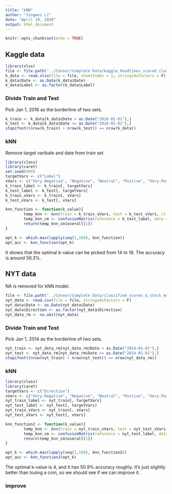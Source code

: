 ```yaml
---
title: "kNN"
author: "Jingwei Li"
date: "April 19, 2018"
output: html_document
---
```


```r
knitr::opts_chunk$set(echo = TRUE)
```

## Kaggle data
```r
library(xlsx)
file <- file.path('../Connor/Complete Data/kaggle_headlines_scored_classified.xlsx')
k_data <- read.xlsx(file = file, sheetIndex = 1, stringsAsFactors = F)
k_data$Date <- as.Date(k_data$Date)
k_data$Label <- as.factor(k_data$Label)
```

### Divide Train and Test
Pick Jan 1, 2016 as the borderline of two sets.
```r
k_train <- k_data[k_data$Date < as.Date("2016-01-01"),]
k_test <- k_data[k_data$Date >= as.Date("2016-01-01"),]
stopifnot((nrow(k_train) + nrow(k_test)) == nrow(k_data))
```

### kNN
Remove target varibale and date from train set
```r
library(class)
library(caret)
set.seed(999)
targetVars <- c("Label")
xVars <- c("Very.Negative", "Negative", "Neutral", "Postive", "Very.Positive")
k_train_label <- k_train[, targetVars]
k_test_label <- k_test[, targetVars]
k_train_xVars <- k_train[, xVars]
k_test_xVars <- k_test[, xVars]

knn_function <- function(k_value){
        temp_knn <- knn(train = k_train_xVars, test = k_test_xVars, cl = k_train_label, k = k_value)
        temp_knn_cm <- confusionMatrix(reference = k_test_label, data = temp_knn)
        return(temp_knn_cm$overall[1])
}

opt_k <- which.max(lapply(seq(1,100), knn_function))
opt_acc <- knn_function(opt_k)
```
It shows that the optimal k-value can be picked from 14 to 18. The accuracy is around 56.3%.

## NYT data
NA is removed for kNN model.
```r
file <- file.path('../Connor/Complete Data/classified_scores_&_stock_movement_1.csv')
nyt_data <- read.csv(file = file, stringsAsFactors = F)
nyt_data$Date <- as.Date(nyt_data$Date)
nyt_data$Direction <- as.factor(nyt_data$Direction)
nyt_data_rm <- na.omit(nyt_data)
```

### Divide Train and Test
Pick Jan 1, 2014 as the borderline of two sets.
```r
nyt_train <- nyt_data_rm[nyt_data_rm$Date < as.Date("2014-01-01"),]
nyt_test <- nyt_data_rm[nyt_data_rm$Date >= as.Date("2014-01-01"),]
stopifnot((nrow(nyt_train) + nrow(nyt_test)) == nrow(nyt_data_rm))
```

### kNN
```r
library(class)
library(caret)
targetVars <- c("Direction")
xVars <- c("Very.Negative", "Negative", "Neutral", "Postive", "Very.Positive")
nyt_train_label <- nyt_train[, targetVars]
nyt_test_label <- nyt_test[, targetVars]
nyt_train_xVars <- nyt_train[, xVars]
nyt_test_xVars <- nyt_test[, xVars]

knn_function2 <- function(k_value){
        temp_knn <- knn(train = nyt_train_xVars, test = nyt_test_xVars, cl = nyt_train_label, k = k_value)
        temp_knn_cm <- confusionMatrix(reference = nyt_test_label, data = temp_knn)
        return(temp_knn_cm$overall[1])
}

opt_k <- which.max(lapply(seq(1,100), knn_function2))
opt_acc <- knn_function2(opt_k)
```
The optimal k-value is 4, and it has 50.9% accuracy roughly. It's just slightly better than tosing a coin, so we should see if we can improve it.

### improve
